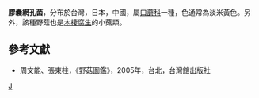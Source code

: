 {{Speciesbox 
| taxon = Dictyopanus gloeocystidiatus 
| authority = Corner
| synonyms = 
''Dictyopanus pusillus''
}}

'''膠囊網孔菌'''，分布於台灣，日本，中國，屬[[口蘑科|口蘑科]]一種，色通常為淡米黃色。另外，該種野菇也是[[木棲腐生|木棲腐生]]的小菇類。

==參考文獻==
*周文能、張東柱，《野菇圖鑑》，2005年，台北，台灣館出版社
{{Taxonbar|from=Q15224011}}

[[Category:网孔菌属|J]]